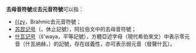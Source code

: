 '''去母音符號'''或'''去元音符號'''可以指：
* [[怛達點畵#怛達點畵|{{zy]]，Brahmic去元音符號；
* [[苏昆记号|苏昆记号]]（{{lang|ar|سُكُون}}，休止記號），阿拉伯文中的去母音符號；
* [[什瓦记号|什瓦记号]]（š'waya，平等記號），方體亞述字母（現代希伯來文）中表示零元音（什瓦纳赫，{{lang-he|שְׁוָא נָח}}）的記號，存在歧義性，亦可表示弱元音（發聲什瓦）。

{{Disambiguation|cat=五字消歧義}}
